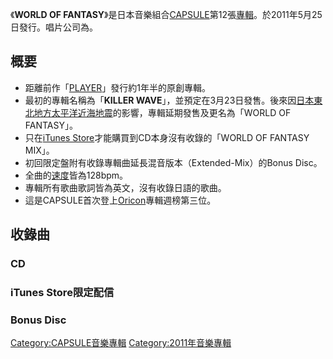 {{Infobox Album
| Name           = WORLD OF FANTASY
| Type           = 專輯
| Artist         = [[CAPSULE|CAPSULE]]
| Cover          = 
| Released       = 2011年5月25日
| Recorded       = 
| Genre          = [[電子音樂|電子音樂]]、[[浩室音樂|浩室音樂]]、[[Techno|Techno]]
| Length         = 43:54<br />15:42 (Disc 2)
| Label          = {{link-ja|YAMAHA MUSIC COMMUNICATIONS|ヤマハミュージックコミュニケーションズ}}（[[contemode|contemode]]）
| Producer       = [[中田康貴|中田康貴]]
| Certification  = 
| Last album     = [[PLAYER_(CAPSULE專輯)|PLAYER]]<br />（2011年）
| This album     = '''WORLD OF FANTASY'''<br />（2011年）
| Next album     = [[STEREO_WORXXX|STEREO WORXXX]]<br />（2012年）
{{Singles
  | Name           = WORLD OF FANTASY
  | Type           = studio
  | single 1       = WORLD OF FANTASY
  | single 1 date  = 2011年2月9日
  }} 
}}
《'''WORLD OF FANTASY'''》是日本音樂組合[[CAPSULE|CAPSULE]]第12張[[專輯|專輯]]。於2011年5月25日發行。唱片公司為{{link-ja|YAMAHA MUSIC COMMUNICATIONS|ヤマハミュージックコミュニケーションズ}}。

== 概要 ==
* 距離前作「[[PLAYER_(CAPSULE專輯)|PLAYER]]」發行約1年半的原創專輯。
* 最初的專輯名稱為「'''KILLER WAVE'''」，並預定在3月23日發售。後來因[[2011年日本東北地方太平洋近海地震|日本東北地方太平洋近海地震]]的影響，專輯延期發售及更名為「WORLD OF FANTASY」。
* 只在[[iTunes_Store|iTunes Store]]才能購買到CD本身沒有收錄的「WORLD OF FANTASY MIX」。
* 初回限定盤附有收錄專輯曲延長混音版本（Extended-Mix）的Bonus Disc。
* 全曲的[[速度_(音樂)|速度]]皆為128bpm。
* 專輯所有歌曲歌詞皆為英文，沒有收錄日語的歌曲。
* 這是CAPSULE首次登上[[Oricon|Oricon]]專輯週榜第三位。

== 收錄曲 ==
=== CD ===
{{tracklist
| collapsed       = 
| headline        = 
| extra_column    = 
| total_length    = 43:54

| all_writing     = [[中田康貴|中田康貴]]（包括編曲）
| all_lyrics      = 
| all_music       = 

| writing_credits = 
| lyrics_credits  = 
| music_credits   = 

| title1          = OPEN THE GATE
| note1           = 
| writer1         = 
| lyrics1         = 
| music1          = 
| extra1          = 
| length1         = 1:27

| title2          = WORLD OF FANTASY
| note2           = [[車體風格|carrozzeria]]『CYBER NAVI』廣告曲
| writer2         = 
| lyrics2         = 
| music2          = 
| extra2          = 
| length2         = 6:11

| title3          = I JUST WANNA XXX YOU
| note3           = 
| writer3         = 
| lyrics3         = 
| music3          = 
| extra3          = 
| length3         = 4:15

| title4          = STRIKER
| note4           = 
| writer4         = 
| lyrics4         = 
| music4          = 
| extra4          = 
| length4         = 5:55

| title5          = KEEP HOPE ALIVE
| note5           =
| writer5         = 
| lyrics5         = 
| music5          = 
| extra5          = 
| length5         = 4:05

| title6          = I WILL
| note6           = 
| writer6         = 
| lyrics6         = 
| music6          = 
| extra6          = 
| length6         = 5:38

| title7          = WHAT iS LOVE
| note7           = 
| writer7         = 
| lyrics7         = 
| music7          = 
| extra7          = 
| length7         = 5:33

| title8          = I CANT SAY I LIKE YOU
| note8           = 
| writer8         = 
| lyrics8         = 
| music8          = 
| extra8          = 
| length8         = 3:38

| title9          = PRIME TIME
| note9           = {{link-ja|Vantan Group研究所|バンタングループ}}廣告曲、街機遊戲「[[jubeat|jubeat copious]]」收錄曲
| writer9         = 
| lyrics9         = 
| music9          = 
| extra9          = 
| length9         = 5:43

| title10          = CLOSE THE GATE
| note10           = 
| writer10         = 
| lyrics10         = 
| music10          = 
| extra10          = 
| length10         = 1:35

}}

=== iTunes Store限定配信 ===
{{tracklist
| collapsed       = 
| headline        = 
| extra_column    = 
| total_length    = 

| all_writing     = 
| all_lyrics      = 
| all_music       = 

| writing_credits = 
| lyrics_credits  = 
| music_credits   = 

| title11          = WORLD OF FANTASY MIX
| note11           = 
| writer11         = 
| lyrics11         = 
| music11          = 
| extra11          = 
| length11         = 
}}

=== Bonus Disc ===
{{tracklist
| collapsed       = 
| headline        = 
| extra_column    = 
| total_length    = 15:42

| all_writing     = 
| all_lyrics      = 
| all_music       = 

| writing_credits = 
| lyrics_credits  = 
| music_credits   = 

| title1          = WORLD OF FANTASY (Extended-mix)
| note1           = 
| writer1         = 
| lyrics1         = 
| music1          = 
| extra1          = 
| length1         = 8:47

| title2          = STRIKER (Extended-mix)
| note2           = 
| writer2         = 
| lyrics2         = 
| music2          = 
| extra2          = 
| length2         = 6:56

}}

{{CAPSULE}}
[[Category:CAPSULE音樂專輯|Category:CAPSULE音樂專輯]]
[[Category:2011年音樂專輯|Category:2011年音樂專輯]]